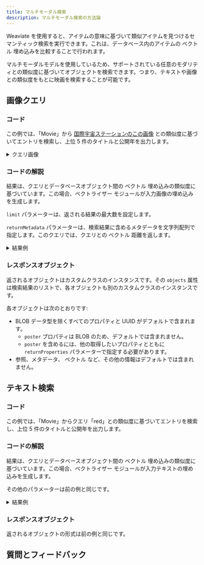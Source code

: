 ```yaml
---
title: マルチモーダル検索
description: マルチモーダル検索の方法論
---
```



Weaviate を使用すると、アイテムの意味に基づいて類似アイテムを見つけるセマンティック検索を実行できます。これは、データベース内のアイテムの ベクトル 埋め込みを比較することで行われます。

マルチモーダルモデルを使用しているため、サポートされている任意のモダリティとの類似度に基づいてオブジェクトを検索できます。つまり、テキストや画像との類似度をもとに映画を検索することが可能です。

## <i class="fa-solid fa-square-chevron-right"></i> 画像クエリ

### <i class="fa-solid fa-code"></i> コード

この例では、「Movie」から [国際宇宙ステーションのこの画像](https://upload.wikimedia.org/wikipedia/commons/thumb/0/04/International_Space_Station_after_undocking_of_STS-132.jpg/440px-International_Space_Station_after_undocking_of_STS-132.jpg) との類似度に基づいてエントリを検索し、上位 5 件のタイトルと公開年を出力します。

<details>
  <summary>クエリ画像</summary>

![International Space Station](https://upload.wikimedia.org/wikipedia/commons/thumb/0/04/International_Space_Station_after_undocking_of_STS-132.jpg/440px-International_Space_Station_after_undocking_of_STS-132.jpg)

</details>

<FilteredTextBlock
  text={TSCode}
  startMarker="// MetadataMultimodalSearch"
  endMarker="// END MetadataMultimodalSearch"
  language="ts"
/>

### <i class="fa-solid fa-chalkboard"></i> コードの解説

結果は、クエリとデータベースオブジェクト間の ベクトル 埋め込みの類似度に基づいています。この場合、ベクトライザー モジュールが入力画像の埋め込みを生成します。

`limit` パラメーターは、返される結果の最大数を設定します。

`returnMetadata` パラメーターは、検索結果に含めるメタデータを文字列配列で指定します。このクエリでは、クエリとの ベクトル 距離を返します。


<details>
  <summary>結果例</summary>

上位 5 件のポスター:
<img src="https://raw.githubusercontent.com/weaviate-tutorials/edu-datasets/main/posters/157336_poster.jpg" alt="Interstellar" width="200" />
<img src="https://raw.githubusercontent.com/weaviate-tutorials/edu-datasets/main/posters/49047_poster.jpg" alt="Gravity" width="200" />
<img src="https://raw.githubusercontent.com/weaviate-tutorials/edu-datasets/main/posters/329865_poster.jpg" alt="Arrival" width="200" />
<img src="https://raw.githubusercontent.com/weaviate-tutorials/edu-datasets/main/posters/95_poster.jpg" alt="Armageddon" width="200" />
<img src="https://raw.githubusercontent.com/weaviate-tutorials/edu-datasets/main/posters/929_poster.jpg" alt="Godzilla" width="200" />

Weaviate の出力:

```text
Interstellar 2014 157336
Distance to query: 0.354

Gravity 2013 49047
Distance to query: 0.384

Arrival 2016 329865
Distance to query: 0.386

Armageddon 1998 95
Distance to query: 0.400

Godzilla 1998 929
Distance to query: 0.441
```

</details>

### <i class="fa-solid fa-chalkboard"></i> レスポンスオブジェクト

返されるオブジェクトはカスタムクラスのインスタンスです。その `objects` 属性は検索結果のリストで、各オブジェクトも別のカスタムクラスのインスタンスです。

各オブジェクトは次のとおりです:
- BLOB データ型を除くすべてのプロパティと UUID がデフォルトで含まれます。
    - `poster` プロパティは BLOB のため、デフォルトでは含まれません。
    - `poster` を含めるには、他の取得したいプロパティとともに `returnProperties` パラメーターで指定する必要があります。
- 参照、メタデータ、 ベクトル など、その他の情報はデフォルトでは含まれません。


## <i class="fa-solid fa-square-chevron-right"></i> テキスト検索

### <i class="fa-solid fa-code"></i> コード

この例では、「Movie」からクエリ「red」との類似度に基づいてエントリを検索し、上位 5 件のタイトルと公開年を出力します。

<FilteredTextBlock
  text={TSCode}
  startMarker="// MetadataSemanticSearch"
  endMarker="// END MetadataSemanticSearch"
  language="ts"
/>

### <i class="fa-solid fa-chalkboard"></i> コードの解説

結果は、クエリとデータベースオブジェクト間の ベクトル 埋め込みの類似度に基づいています。この場合、ベクトライザー モジュールが入力テキストの埋め込みを生成します。

その他のパラメーターは前の例と同じです。

<details>
  <summary>結果例</summary>

上位 5 件のポスター:
<img src="https://raw.githubusercontent.com/weaviate-tutorials/edu-datasets/main/posters/383498_poster.jpg" alt="Deadpool 2" width="200" />
<img src="https://raw.githubusercontent.com/weaviate-tutorials/edu-datasets/main/posters/338762_poster.jpg" alt="Bloodshot" width="200" />
<img src="https://raw.githubusercontent.com/weaviate-tutorials/edu-datasets/main/posters/293660_poster.jpg" alt="Deadpool" width="200" />
<img src="https://raw.githubusercontent.com/weaviate-tutorials/edu-datasets/main/posters/1271_poster.jpg" alt="300" width="200" />
<img src="https://raw.githubusercontent.com/weaviate-tutorials/edu-datasets/main/posters/1669_poster.jpg" alt="The Hunt for Red October" width="200" />

Weaviate の出力:

```text
Deadpool 2 2018 383498
Distance to query: 0.670

Bloodshot 2020 338762
Distance to query: 0.677

Deadpool 2016 293660
Distance to query: 0.678

300 2007 1271
Distance to query: 0.682

The Hunt for Red October 1990 1669
Distance to query: 0.683
```

</details>

### <i class="fa-solid fa-chalkboard"></i> レスポンスオブジェクト

返されるオブジェクトの形式は前の例と同じです。


## 質問とフィードバック


<DocsFeedback/>